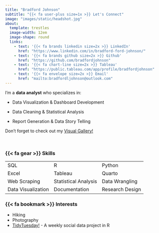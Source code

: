 ```yaml
---
title: "Bradford Johnson"
subtitle: "{{< fa user-plus size=1x >}} Let's Connect"
image: "images/static/headshot.jpg"
about:
  template: trestles
  image-width: 12em
  image-shape: round
  links:
    - text: '{{< fa brands linkedin size=2x >}} LinkedIn'
      href: "https://www.linkedin.com/in/bradford-ford-johnson/"
    - text: '{{< fa brands github size=2x >}} Github'
      href: "https://github.com/bradfordjohnson"
    - text: '{{< fa chart-line size=2x >}} Tableau'
      href: "https://public.tableau.com/app/profile/bradfordjohnson"
    - text: '{{< fa envelope size=2x >}} Email'
      href: "mailto:bradfordljohnson@outlook.com"
---
```


::: column-page
I'm a **data analyst** who specializes in:

-   Data Visualization & Dashboard Development

-   Data Cleaning & Statistical Analysis

-   Report Generation & Data Story Telling

<p>

</p>

Don't forget to check out my [Visual Gallery!](visuals.qmd)

<br>

### {{< fa gear >}} **Skills**

<p>

</p>

|                    |                      |                 |
|:-------------------|:---------------------|:----------------|
| SQL                | R                    | Python          |
| Excel              | Tableau              | Quarto          |
| Web Scraping       | Statistical Analysis | Data Wrangling  |
| Data Visualization | Documentation        | Research Design |

<p>

</p>

### {{< fa bookmark >}} **Interests**

-   Hiking
-   Photography
-   [TidyTuesday!](https://github.com/rfordatascience/tidytuesday){target="_blank"} - A weekly social data project in R
:::
